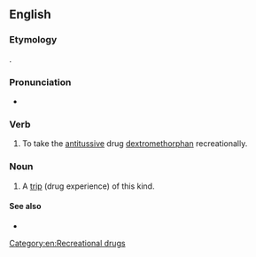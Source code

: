 ==English==

===Etymology===
{{blend|en|Robitussin|{{affix|en|-o-|trip}}}}.

===Pronunciation===
* {{audio|en|En-au-robotrip.ogg|Audio (AU)}}

===Verb===
{{en-verb|++}}

# {{lb|en|slang}} To take the [[antitussive]] drug [[dextromethorphan]] recreationally.

===Noun===
{{en-noun}}

# {{lb|en|slang}} A [[trip]] (drug experience) of this kind.

====See also====
* {{l|en|DXM}}

[[Category:en:Recreational drugs]]